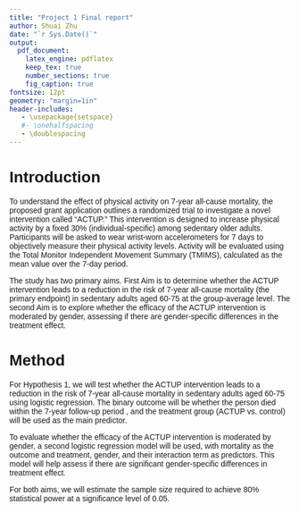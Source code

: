 ```yaml
---
title: "Project 1 Final report"
author: Shuai Zhu
date: "`r Sys.Date()`"
output: 
  pdf_document:
    latex_engine: pdflatex
    keep_tex: true
    number_sections: true
    fig_caption: true
fontsize: 12pt
geometry: "margin=1in"
header-includes:
   - \usepackage{setspace}
   #- \onehalfspacing
   - \doublespacing
---
```

<style>
  body {
    font-family: Arial, sans-serif;
  }
</style>


# Introduction

To understand the effect of physical activity on 7-year all-cause mortality, the proposed grant application outlines a randomized trial to investigate a novel intervention called “ACTUP.” This intervention is designed to increase physical activity by a fixed 30% (individual-specific) among sedentary older adults. Participants will be asked to wear wrist-worn accelerometers for 7 days to objectively measure their physical activity levels. Activity will be evaluated using the Total Monitor Independent Movement Summary (TMIMS), calculated as the mean value over the 7-day period. 

The study has two primary aims. First Aim is to determine whether the ACTUP intervention leads to a reduction in the risk of 7-year all-cause mortality (the primary endpoint) in sedentary adults aged 60-75 at the group-average level. The second Aim is to explore whether the efficacy of the ACTUP intervention is moderated by gender, assessing if there are gender-specific differences in the treatment effect.

# Method

For Hypothesis 1, we will test whether the ACTUP intervention leads to a reduction in the risk of 7-year all-cause mortality in sedentary adults aged 60-75 using logistic regression. The binary outcome will be whether the person died within the 7-year follow-up period , and the treatment group (ACTUP vs. control) will be used as the main predictor.

To evaluate whether the efficacy of the ACTUP intervention is moderated by gender, a second logistic regression model will be used, with mortality as the outcome and treatment, gender, and their interaction term as predictors. This model will help assess if there are significant gender-specific differences in treatment effect.

For both aims, we will estimate the sample size required to achieve 80% statistical power at a significance level of 0.05.

